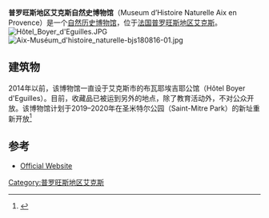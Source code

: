 '''普罗旺斯地区艾克斯自然史博物馆'''（Museum d’Histoire Naturelle Aix en Provence）是一个[[自然历史博物馆|自然历史博物馆]]，位于[[法国|法国]][[普罗旺斯地区艾克斯|普罗旺斯地区艾克斯]]。
[[File:Hôtel_Boyer_d'Eguilles.JPG|alt=Hôtel Boyer d'Eguilles]]
[[File:Aix-Muséum_d'histoire_naturelle-bjs180816-01.jpg|thumb]]
==建筑物==
2014年以前，该博物馆一直设于艾克斯市的布瓦耶埃吉耶公馆（Hôtel Boyer d'Eguilles）。目前，收藏品已被运到另外的地点，除了教育活动外，不对公众开放。该博物馆计划于2019–2020年在圣米特尔公园（Saint-Mitre Park）的新址重新开放<ref>{{Cite web |url=http://www.museum-aix-en-provence.org/ |title=存档副本 |access-date=2020-11-03 |archive-date=2021-03-12 |archive-url=https://web.archive.org/web/20210312065917/http://www.museum-aix-en-provence.org/ |dead-url=no }}</ref>

==参考==
*[http://www.museum-aix-en-provence.org/index.html Official Website] {{Wayback|url=http://www.museum-aix-en-provence.org/index.html |date=20180418191531 }}
<references />
{{coord|43|31|41|N|5|26|56|E|type:landmark_region:FR|display=title}}
[[Category:普罗旺斯地区艾克斯|Category:普罗旺斯地区艾克斯]]